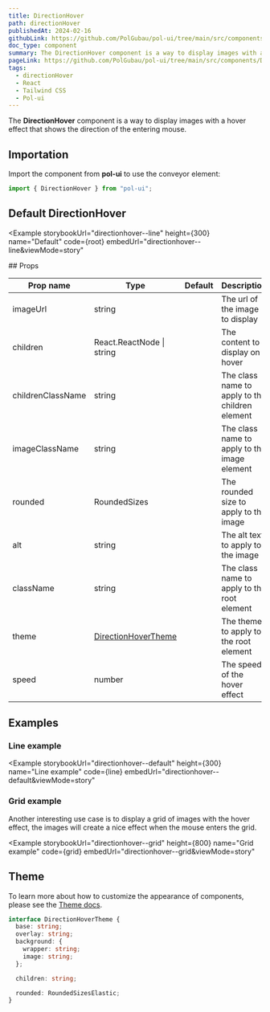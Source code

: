 ```yaml
---
title: DirectionHover
path: directionHover
publishedAt: 2024-02-16
githubLink: https://github.com/PolGubau/pol-ui/tree/main/src/components/DirectionHover
doc_type: component
summary: The DirectionHover component is a way to display images with a hover effect that shows the direction of the entering mouse.
pageLink: https://github.com/PolGubau/pol-ui/tree/main/src/components/DirectionHover
tags:
  - directionHover
  - React
  - Tailwind CSS
  - Pol-ui
---
```





The **DirectionHover** component is a way to display images with a hover effect that shows the direction of the entering mouse.

## Importation

Import the component from **pol-ui** to use the conveyor element:

```jsx
import { DirectionHover } from "pol-ui";
```

## Default DirectionHover

<Example
  storybookUrl="directionhover--line"
  height={300}
  name="Default"
  code={root}
  embedUrl="directionhover--line&viewMode=story"
>
  <RootCode />
</Example>
## Props

| Prop name         | Type                          | Default | Description                                     |
| ----------------- | ----------------------------- | ------- | ----------------------------------------------- |
| imageUrl          | string                        |         | The url of the image to display                 |
| children          | React.ReactNode \| string     |         | The content to display on hover                 |
| childrenClassName | string                        |         | The class name to apply to the children element |
| imageClassName    | string                        |         | The class name to apply to the image element    |
| rounded           | RoundedSizes                  |         | The rounded size to apply to the image          |
| alt               | string                        |         | The alt text to apply to the image              |
| className         | string                        |         | The class name to apply to the root element     |
| theme             | [DirectionHoverTheme](#theme) |         | The theme to apply to the root element          |
| speed             | number                        |         | The speed of the hover effect                   |

## Examples

### Line example

<Example
  storybookUrl="directionhover--default"
  height={300}
  name="Line example"
  code={line}
  embedUrl="directionhover--default&viewMode=story"
>
  <LineCode />
</Example>

### Grid example

Another interesting use case is to display a grid of images with the hover effect, the images will create a nice effect when the mouse enters the grid.

<Example
  storybookUrl="directionhover--grid"
  height={800}
  name="Grid example"
  code={grid}
  embedUrl="directionhover--grid&viewMode=story"
>
  <GridCode />
</Example>

## Theme

To learn more about how to customize the appearance of components, please see the [Theme docs](/docs/theming).

```ts
interface DirectionHoverTheme {
  base: string;
  overlay: string;
  background: {
    wrapper: string;
    image: string;
  };

  children: string;

  rounded: RoundedSizesElastic;
}
```
